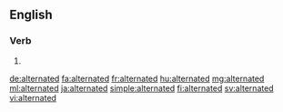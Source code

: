 ==English==

===Verb===
{{head|en|verb form}}

# {{en-past of|alternate}}

[[de:alternated]]
[[fa:alternated]]
[[fr:alternated]]
[[hu:alternated]]
[[mg:alternated]]
[[ml:alternated]]
[[ja:alternated]]
[[simple:alternated]]
[[fi:alternated]]
[[sv:alternated]]
[[vi:alternated]]